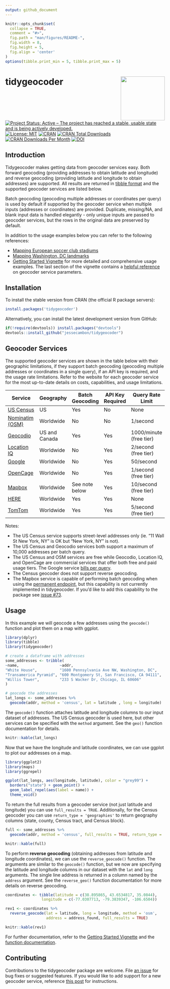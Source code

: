 ```yaml
---
output: github_document
---
```


<!-- README.md is generated from README.Rmd. Please edit that file directly and reknit -->

```r
knitr::opts_chunk$set(
  collapse = TRUE,
  comment = "#>",
  fig.path = "man/figures/README-",
  fig.width = 8,
  fig.height = 5,
  fig.align = 'center'
)
options(tibble.print_min = 5, tibble.print_max = 5)
```

# tidygeocoder <a href='https://jessecambon.github.io/tidygeocoder/'><img src="man/figures/tidygeocoder_hex.png" align="right" height="139"/></a>

<!-- badges: start -->

[![Project Status: Active – The project has reached a stable, usable state and is being actively developed.](https://www.repostatus.org/badges/latest/active.svg)](https://www.repostatus.org/#active) [![License: MIT](https://img.shields.io/badge/License-MIT-yellow.svg)](https://github.com/jessecambon/tidygeocoder/blob/master/LICENSE.md) [![CRAN](https://www.r-pkg.org/badges/version/tidygeocoder)](https://cran.r-project.org/package=tidygeocoder) [![CRAN Total Downloads](http://cranlogs.r-pkg.org/badges/grand-total/tidygeocoder)](https://CRAN.R-project.org/package=tidygeocoder) [![CRAN Downloads Per Month](http://cranlogs.r-pkg.org/badges/tidygeocoder)](https://cran.r-project.org/package=tidygeocoder) [![DOI](https://zenodo.org/badge/DOI/10.5281/zenodo.4448251.svg)](https://doi.org/10.5281/zenodo.4448251) <!--[![Github Stars](https://img.shields.io/github/stars/jessecambon/tidygeocoder?style=social&label=Github)](https://github.com/jessecambon/tidygeocoder) -->

<!-- badges: end -->

## Introduction

Tidygeocoder makes getting data from geocoder services easy. Both forward geocoding (providing addresses to obtain latitude and longitude) and reverse geocoding (providing latitude and longitude to obtain addresses) are supported. All results are returned in [tibble format](https://tibble.tidyverse.org/) and the supported geocoder services are listed below.

Batch geocoding (geocoding multiple addresses or coordinates per query) is used by default if supported by the geocoder service when multiple inputs (addresses or coordinates) are provided. Duplicate, missing/NA, and blank input data is handled elegantly - only unique inputs are passed to geocoder services, but the rows in the original data are preserved by default.

In addition to the usage examples below you can refer to the following references:

-   [Mapping European soccer club stadiums](https://jessecambon.github.io/2020/07/15/tidygeocoder-1-0-0.html)
-   [Mapping Washington, DC landmarks](https://jessecambon.github.io/2019/11/11/tidygeocoder-demo.html)
-   [Getting Started Vignette](https://jessecambon.github.io/tidygeocoder/articles/tidygeocoder.html) for more detailed and comprehensive usage examples. The last section of the vignette contains a [helpful reference](https://jessecambon.github.io/tidygeocoder/articles/tidygeocoder.html#api-reference-1) on geocoder service parameters.

## Installation

To install the stable version from CRAN (the official R package servers):

```r
install.packages('tidygeocoder')
```

Alternatively, you can install the latest development version from GitHub:

```r
if(!require(devtools)) install.packages("devtools")
devtools::install_github("jessecambon/tidygeocoder")
```

## Geocoder Services

The supported geocoder services are shown in the table below with their geographic limitations, if they support batch geocoding (geocoding multiple addresses or coordinates in a single query), if an API key is required, and the usage rate limitations. Refer to the website for each geocoder service for the most up-to-date details on costs, capabilities, and usage limitations.

| Service                                                                       | Geography     | Batch Geocoding | API Key Required | Query Rate Limit        |
|-------------------------------------------------------------------------------|---------------|-----------------|------------------|-------------------------|
| [US Census](https://geocoding.geo.census.gov/)                                | US            | Yes             | No               | None                    |
| [Nominatim (OSM)](https://nominatim.org)                                      | Worldwide     | No              | No               | 1/second                |
| [Geocodio](https://www.geocod.io/)                                            | US and Canada | Yes             | Yes              | 1000/minute (free tier) |
| [Location IQ](https://locationiq.com/)                                        | Worldwide     | No              | Yes              | 2/second (free tier)    |
| [Google](https://developers.google.com/maps/documentation/geocoding/overview) | Worldwide     | No              | Yes              | 50/second               |
| [OpenCage](https://opencagedata.com)                                          | Worldwide     | No              | Yes              | 1/second (free tier)    |
| [Mapbox](https://www.mapbox.com/)                                             | Worldwide     | See note below  | Yes              | 10/second (free tier)   |
| [HERE](https://www.here.com/)                                                 | Worldwide     | Yes             | Yes              | None  |
| [TomTom](https://www.tomtom.com/en_us/)                                       | Worldwide     | Yes             | Yes              | 5/second (free tier)   |

Notes:

-   The US Census service supports street-level addresses only (ie. "11 Wall St New York, NY" is OK but "New York, NY" is not).
-   The US Census and Geocodio services both support a maximum of 10,000 addresses per batch query.
-   The US Census and OSM services are free while Geocodio, Location IQ, and OpenCage are commercial services that offer both free and paid usage tiers. The Google service [bills per query](https://developers.google.com/maps/documentation/geocoding/usage-and-billing).
-   The Census geocoder does not support reverse geocoding.
-   The Mapbox service is capable of performing batch geocoding when using the [permanent endpoint](https://docs.mapbox.com/api/search/geocoding/#batch-geocoding), but this capability is not currently implemented in tidygeocoder. If you'd like to add this capability to the package see [issue \#73](https://github.com/jessecambon/tidygeocoder/issues/73).

## Usage

In this example we will geocode a few addresses using the `geocode()` function and plot them on a map with ggplot.

```r
library(dplyr)
library(tibble)
library(tidygeocoder)

# create a dataframe with addresses
some_addresses <- tribble(
~name,                  ~addr,
"White House",          "1600 Pennsylvania Ave NW, Washington, DC",
"Transamerica Pyramid", "600 Montgomery St, San Francisco, CA 94111",     
"Willis Tower",         "233 S Wacker Dr, Chicago, IL 60606"                                  
)

# geocode the addresses
lat_longs <- some_addresses %>%
  geocode(addr, method = 'census', lat = latitude , long = longitude)
```

The `geocode()` function attaches latitude and longitude columns to our input dataset of addresses. The US Census geocoder is used here, but other services can be specified with the `method` argument. See the `geo()` function documentation for details.

```r
knitr::kable(lat_longs)
```

Now that we have the longitude and latitude coordinates, we can use ggplot to plot our addresses on a map.

```r
library(ggplot2)
library(maps)
library(ggrepel)

ggplot(lat_longs, aes(longitude, latitude), color = "grey99") +
  borders("state") + geom_point() + 
  geom_label_repel(aes(label = name)) + 
  theme_void()
```

To return the full results from a geocoder service (not just latitude and longitude) you can use `full_results = TRUE`. Additionally, for the Census geocoder you can use `return_type = 'geographies'` to return geography columns (state, county, Census tract, and Census block).

```r
full <- some_addresses %>%
  geocode(addr, method = 'census', full_results = TRUE, return_type = 'geographies')
```

```r
knitr::kable(full)
```

To perform **reverse geocoding** (obtaining addresses from latitude and longitude coordinates), we can use the `reverse_geocode()` function. The arguments are similar to the `geocode()` function, but we now are specifying the latitude and longitude columns in our dataset with the `lat` and `long` arguments. The single line address is returned in a column named by the `address` argument. See the `reverse_geo()` function documentation for more details on reverse geocoding.

```r
coordinates <- tibble(latitude = c(38.895865, 43.6534817, 35.0844),
                longitude = c(-77.0307713, -79.3839347, -106.6504))

rev1 <- coordinates %>%
  reverse_geocode(lat = latitude, long = longitude, method = 'osm',
                  address = address_found, full_results = TRUE)
```

```r
knitr::kable(rev1)
```

For further documentation, refer to the [Getting Started Vignette](https://jessecambon.github.io/tidygeocoder/articles/tidygeocoder.html) and the [function documentation](https://jessecambon.github.io/tidygeocoder/reference/index.html).

## Contributing

Contributions to the tidygeocoder package are welcome. File [an issue](https://github.com/jessecambon/tidygeocoder/issues) for bug fixes or suggested features. If you would like to add support for a new geocoder service, reference [this post](https://github.com/jessecambon/tidygeocoder/issues/62#issue-777707424) for instructions.
